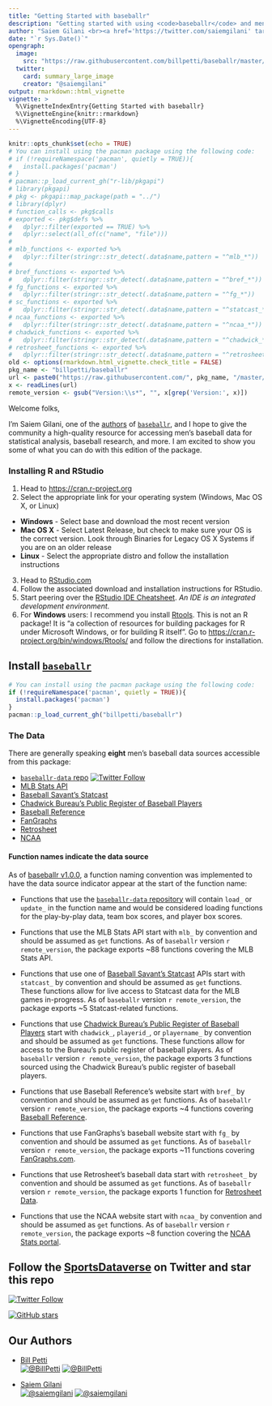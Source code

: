 ```yaml
---
title: "Getting Started with baseballr"
description: "Getting started with using <code>baseballr</code> and men's baseball data."
author: "Saiem Gilani <br><a href='https://twitter.com/saiemgilani' target='blank'><img src='https://img.shields.io/twitter/follow/saiemgilani?color=blue&amp;label=%40saiemgilani&amp;logo=twitter&amp;style=for-the-badge' alt='@saiemgilani'/></a> <a href='https://github.com/saiemgilani' target='blank'><img src='https://img.shields.io/github/followers/saiemgilani?color=eee&amp;logo=Github&amp;style=for-the-badge' alt='@saiemgilani'/></a>"
date: "`r Sys.Date()`"
opengraph:
  image: 
    src: "https://raw.githubusercontent.com/billpetti/baseballr/master/logo.png"
  twitter:
    card: summary_large_image
    creator: "@saiemgilani"
output: rmarkdown::html_vignette
vignette: >
  %\VignetteIndexEntry{Getting Started with baseballr}
  %\VignetteEngine{knitr::rmarkdown}
  %\VignetteEncoding{UTF-8}
---
```


```r
knitr::opts_chunk$set(echo = TRUE)
# You can install using the pacman package using the following code:
# if (!requireNamespace('pacman', quietly = TRUE)){
#   install.packages('pacman')
# }
# pacman::p_load_current_gh("r-lib/pkgapi")
# library(pkgapi)
# pkg <- pkgapi::map_package(path = "../")
# library(dplyr)
# function_calls <- pkg$calls
# exported <- pkg$defs %>% 
#   dplyr::filter(exported == TRUE) %>% 
#   dplyr::select(all_of(c("name", "file"))) 
# 
# mlb_functions <- exported %>% 
#   dplyr::filter(stringr::str_detect(.data$name,pattern = "^mlb_*"))
# 
# bref_functions <- exported %>% 
#   dplyr::filter(stringr::str_detect(.data$name,pattern = "^bref_*"))
# fg_functions <- exported %>% 
#   dplyr::filter(stringr::str_detect(.data$name,pattern = "^fg_*"))
# sc_functions <- exported %>% 
#   dplyr::filter(stringr::str_detect(.data$name,pattern = "^statcast_*"))
# ncaa_functions <- exported %>% 
#   dplyr::filter(stringr::str_detect(.data$name,pattern = "^ncaa_*"))
# chadwick_functions <- exported %>% 
#   dplyr::filter(stringr::str_detect(.data$name,pattern = "^chadwick_*|^playerid_*|^playername_*"))
# retrosheet_functions <- exported %>% 
#   dplyr::filter(stringr::str_detect(.data$name,pattern = "^retrosheet_*"))
old <- options(rmarkdown.html_vignette.check_title = FALSE)
pkg_name <- "billpetti/baseballr"
url <- paste0("https://raw.githubusercontent.com/", pkg_name, "/master/DESCRIPTION")
x <- readLines(url)
remote_version <- gsub("Version:\\s*", "", x[grep('Version:', x)])
```

Welcome folks,

I'm Saiem Gilani, one of the [authors](https://billpetti.github.io/baseballr/authors.html "Authors and contributors to baseballr") of [`baseballr`](https://billpetti.github.io/baseballr/), and I hope to give the community a high-quality resource for accessing men's baseball data for statistical analysis, baseball research, and more. I am excited to show you some of what you can do with this edition of the package.

### **Installing R and RStudio**

1.  Head to <https://cran.r-project.org>
2.  Select the appropriate link for your operating system (Windows, Mac OS X, or Linux)

-   **Windows** - Select base and download the most recent version
-   **Mac OS X** - Select Latest Release, but check to make sure your OS is the correct version. Look through Binaries for Legacy OS X Systems if you are on an older release
-   **Linux** - Select the appropriate distro and follow the installation instructions

3.  Head to [RStudio.com](https://posit.co/download/rstudio-desktop/#download "Download the appropriate version of RStudio (Free) for your operating system to use with R")
4.  Follow the associated download and installation instructions for RStudio.
5.  Start peering over the [RStudio IDE Cheatsheet](https://raw.githubusercontent.com/rstudio/cheatsheets/main/rstudio-ide.pdf). *An IDE is an integrated development environment.*
6.  For **Windows** users: I recommend you install [Rtools](https://cran.r-project.org/bin/windows/Rtools/). This is not an R package! It is “a collection of resources for building packages for R under Microsoft Windows, or for building R itself”. Go to [https://cran.r-project.org/bin/windows/Rtools/](https://cran.r-project.org/bin/windows/Rtools/) and follow the directions for installation.




## **Install** [**`baseballr`**](https://billpetti.github.io/baseballr/)
```r
# You can install using the pacman package using the following code:
if (!requireNamespace('pacman', quietly = TRUE)){
  install.packages('pacman')
}
pacman::p_load_current_gh("billpetti/baseballr")
```

### **The Data**

There are generally speaking **eight** men's baseball data sources accessible from this package:

-   [`baseballr-data` repo](https://github.com/sportsdataverse/baseballr-data) [![Twitter Follow](https://img.shields.io/twitter/follow/sportsdataverse?color=blue&label=%40sportsdataverse&logo=twitter&style=for-the-badge)](https://twitter.com/sportsdataverse)
-   [MLB Stats API](https://www.mlb.com/)
-   [Baseball Savant's Statcast](https://baseballsavant.mlb.com/)
-   [Chadwick Bureau's Public Register of Baseball Players](https://github.com/chadwickbureau/register/)
-   [Baseball Reference](https://www.baseball-reference.com/)
-   [FanGraphs](https://www.fangraphs.com/)
-   [Retrosheet](https://www.retrosheet.org/)
-   [NCAA](https://stats.ncaa.org/)

#### **Function names indicate the data source**

As of [baseballr v1.0.0](https://billpetti.github.io/baseballr/news/index.html#baseballr-1.0.0), a function naming convention was implemented to have the data source indicator appear at the start of the function name:

-   Functions that use the [`baseballr-data` repository](https://github.com/sportsdataverse/baseballr-data) will contain `load_` or `update_` in the function name and would be considered loading functions for the play-by-play data, team box scores, and player box scores.

-   Functions that use the MLB Stats API start with `mlb_` by convention and should be assumed as `get` functions. As of `baseballr` version `r remote_version`, the package exports ~88 functions covering the MLB Stats API.

-   Functions that use one of [Baseball Savant's Statcast](https://baseballsavant.mlb.com/) APIs start with `statcast_` by convention and should be assumed as `get` functions. These functions allow for live access to Statcast data for the MLB games in-progress. As of `baseballr` version `r remote_version`, the package exports ~5 Statcast-related functions.

-   Functions that use [Chadwick Bureau's Public Register of Baseball Players](https://github.com/chadwickbureau/register/) start with `chadwick_`, `playerid_`, or `playername_` by convention and should be assumed as `get` functions. These functions allow for access to the Bureau's public register of baseball players. As of `baseballr` version `r remote_version`, the package exports 3 functions sourced using the Chadwick Bureau's public register of baseball players.

-   Functions that use Baseball Reference's website start with `bref_` by convention and should be assumed as `get` functions. As of `baseballr` version `r remote_version`, the package exports ~4 functions covering [Baseball Reference](https://www.baseball-reference.com/).

-   Functions that use FanGraphs's baseball website start with `fg_` by convention and should be assumed as `get` functions. As of `baseballr` version `r remote_version`, the package exports ~11 functions covering [FanGraphs.com](https://www.fangraphs.com/).

-   Functions that use Retrosheet's baseball data start with `retrosheet_` by convention and should be assumed as `get` functions. As of `baseballr` version `r remote_version`, the package exports 1 function for [Retrosheet Data](https://www.retrosheet.org/).

-   Functions that use the NCAA website start with `ncaa_` by convention and should be assumed as `get` functions. As of `baseballr` version `r remote_version`, the package exports ~8 function covering the [NCAA Stats portal](https://stats.ncaa.org/).


## Follow the [SportsDataverse](https://twitter.com/SportsDataverse) on Twitter and star this repo

[![Twitter Follow](https://img.shields.io/twitter/follow/SportsDataverse?color=blue&label=%40SportsDataverse&logo=twitter&style=for-the-badge)](https://twitter.com/SportsDataverse) 

[![GitHub stars](https://img.shields.io/github/stars/billpetti/baseballr.svg?color=eee&logo=github&style=for-the-badge&label=Star%20baseballr&maxAge=2592000)](https://github.com/billpetti/baseballr/stargazers/)

## **Our Authors**

-   [Bill Petti](https://twitter.com/BillPetti)       
<a href="https://twitter.com/BillPetti" target="blank"><img src="https://img.shields.io/twitter/follow/BillPetti?color=blue&label=%40BillPetti&logo=twitter&style=for-the-badge" alt="@BillPetti" /></a>
<a href="https://github.com/BillPetti" target="blank"><img src="https://img.shields.io/github/followers/BillPetti?color=eee&logo=Github&style=for-the-badge" alt="@BillPetti" /></a>

-   [Saiem Gilani](https://twitter.com/saiemgilani)       
<a href="https://twitter.com/saiemgilani" target="blank"><img src="https://img.shields.io/twitter/follow/saiemgilani?color=blue&label=%40saiemgilani&logo=twitter&style=for-the-badge" alt="@saiemgilani" /></a>
<a href="https://github.com/saiemgilani" target="blank"><img src="https://img.shields.io/github/followers/saiemgilani?color=eee&logo=Github&style=for-the-badge" alt="@saiemgilani" /></a>
